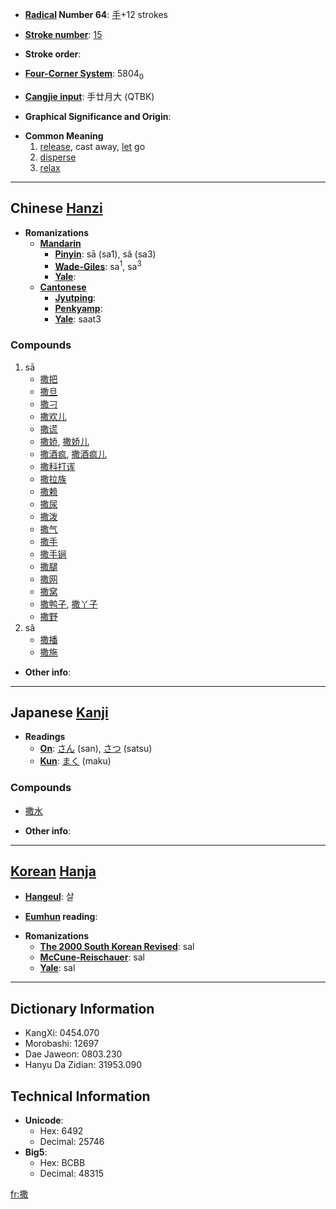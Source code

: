 * '''[[Wiktionary:Chinese radical index| Radical]] Number 64''': [[Wiktionary:Chinese radical index 手|手]]+12 strokes

* '''[[Wiktionary:Chinese total strokes index|Stroke number]]''': [[Wiktionary:Chinese total strokes index 15|15]]

* '''Stroke order''': 

* '''[[Wiktionary:Chinese four corner index|Four-Corner System]]''': 5804<sub>0</sub>

* '''[[Wiktionary:Chinese Cangjie index|Cangjie input]]''': 手廿月大 (QTBK)

* '''Graphical Significance and Origin''': 

* '''Common Meaning'''
*# [[release]], cast away, [[let]] go
*# [[disperse]]
*# [[relax]]

----

== Chinese [[Hanzi]] ==

* '''Romanizations'''
** '''[[Mandarin]]'''
*** '''[[Pinyin]]''': sā (sa1), sǎ (sa3)
*** '''[[Wade-Giles]]''': sa<sup>1</sup>, sa<sup>3</sup>
*** '''[[Yale]]''': 
** '''[[Cantonese]]'''
*** '''[[Jyutping]]''':
*** '''[[Penkyamp]]''': 
*** '''[[Yale]]''': saat3

===Compounds===
#sā
#*[[撒把]]
#*[[撒旦]]
#*[[撒刁]]
#*[[撒欢儿]]
#*[[撒谎]]
#*[[撒娇]], [[撒娇儿]]
#*[[撒酒疯]], [[撒酒疯儿]]
#*[[撒科打诨]]
#*[[撒拉族]]
#*[[撒赖]]
#*[[撒尿]]
#*[[撒泼]]
#*[[撒气]]
#*[[撒手]]
#*[[撒手锏]]
#*[[撒腿]]
#*[[撒网]]
#*[[撒窝]]
#*[[撒鸭子]], [[撒丫子]]
#*[[撒野]]
#sǎ
#*[[撒播]]
#*[[撒施]]

* '''Other info''': 

----

== Japanese [[Kanji]] ==

* '''Readings'''
** '''[[On]]''': [[さん]] (san), [[さつ]] (satsu)
** '''[[Kun]]''': [[まく]] (maku)

===Compounds===
*[[撒水]]

* '''Other info''':  

----

== [[Korean]] [[Hanja]] ==

* '''[[Hangeul]]''': 살

* '''[[Eumhun]] reading''': 

* '''Romanizations'''
** '''[[The 2000 South Korean Revised Romanization|The 2000 South Korean Revised]]''': sal
** '''[[McCune-Reischauer]]''': sal
** '''[[Yale]]''': sal

----

== Dictionary Information ==

* KangXi: 0454.070
* Morobashi: 12697
* Dae Jaweon: 0803.230
* Hanyu Da Zidian: 31953.090

== Technical Information ==

* '''Unicode''':
** Hex: 6492
** Decimal: 25746
* '''Big5''':
** Hex: BCBB
** Decimal: 48315

[[fr:撒]]
